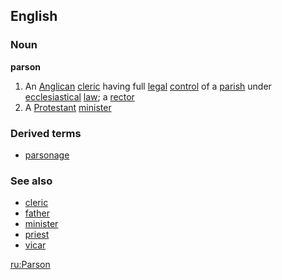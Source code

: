 ==English==
===Noun===
'''parson'''
#An [[Anglican]] [[cleric]] having full [[legal]] [[control]] of a [[parish]] under [[ecclesiastical]] [[law]]; a [[rector]]
#A [[Protestant]] [[minister]]

===Derived terms===
*[[parsonage]]

===See also===
*[[cleric]]
*[[father]]
*[[minister]]
*[[priest]]
*[[vicar]]

[[ru:Parson]]